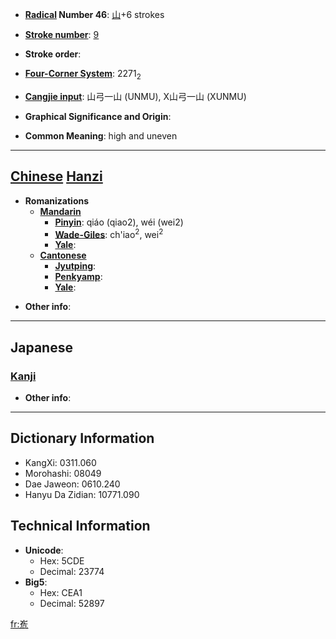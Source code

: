 * '''[[Wiktionary:Chinese radical index| Radical]] Number 46''': [[Wiktionary:Chinese radical index 山|山]]+6 strokes

* '''[[Wiktionary:Chinese total strokes index|Stroke number]]''': [[Wiktionary:Chinese total strokes index 9|9]]

* '''Stroke order''': 

* '''[[Wiktionary:Chinese four corner index|Four-Corner System]]''': 2271<sub>2</sub>

* '''[[Wiktionary:Chinese Cangjie index|Cangjie input]]''': 山弓一山 (UNMU), X山弓一山 (XUNMU)

* '''Graphical Significance and Origin''': 

* '''Common Meaning''': high and uneven

----

== [[Chinese]] [[Hanzi]] ==

* '''Romanizations'''
** '''[[Mandarin]]'''
*** '''[[Pinyin]]''': qiáo (qiao2), wéi (wei2)
*** '''[[Wade-Giles]]''': ch'iao<sup>2</sup>, wei<sup>2</sup>
*** '''[[Yale]]''': 
** '''[[Cantonese]]'''
*** '''[[Jyutping]]''':
*** '''[[Penkyamp]]''': 
*** '''[[Yale]]''': 

* '''Other info''': 

----

==Japanese==
===[[Kanji]]===
{{kanji|on readings=[[き]] (ki), [[ぐわい]] (guwai), [[げ]] (ge), [[ごつ]] (gotsu), [[ごち]] (gochi)
|kun readings=
}}

* '''Other info''':  

----

== Dictionary Information ==

* KangXi: 0311.060
* Morohashi: 08049
* Dae Jaweon: 0610.240
* Hanyu Da Zidian: 10771.090

== Technical Information ==

* '''Unicode''':
** Hex: 5CDE
** Decimal: 23774
* '''Big5''':
** Hex: CEA1
** Decimal: 52897

[[fr:峞]]